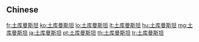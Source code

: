 {{also|土庫曼斯坦}}
==Chinese==
{{zh-see|土庫曼斯坦}}

[[fr:土库曼斯坦]]
[[ko:土库曼斯坦]]
[[lo:土库曼斯坦]]
[[lt:土库曼斯坦]]
[[hu:土库曼斯坦]]
[[mg:土库曼斯坦]]
[[ja:土库曼斯坦]]
[[pt:土库曼斯坦]]
[[th:土库曼斯坦]]
[[tr:土库曼斯坦]]